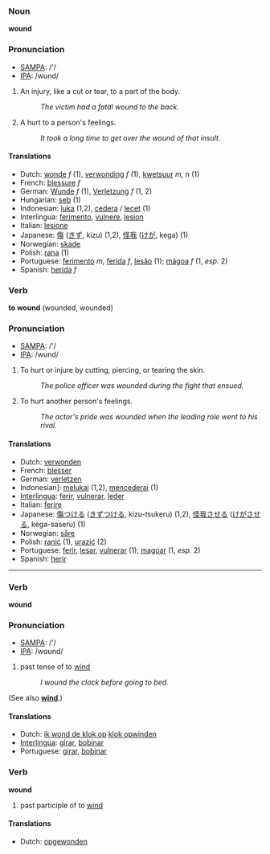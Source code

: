 ===Noun===
'''wound'''

===Pronunciation===
*[[w:SAMPA|SAMPA]]: /'/
*[[w:IPA|IPA]]: /wund/

#An injury, like a cut or tear, to a part of the body.
#:''The victim had a fatal wound to the back.'' 
#A hurt to a person's feelings. 
#:''It took a long time to get over the wound of that insult.''

====Translations====
*Dutch: [[wonde]] ''f'' (1), [[verwonding]] ''f'' (1), [[kwetsuur]] ''m, n'' (1)
*French: [[blessure]] ''f''
*German: [[Wunde]] ''f'' (1), [[Verletzung]] ''f'' (1, 2)
*Hungarian: [[seb]] (1)
*Indonesian: [[luka]] (1,2), [[cedera]] / [[lecet]] (1)
*Interlingua: [[ferimento]], [[vulnere]], [[lesion]]
*Italian: [[lesione]]
*Japanese: [[傷]] ([[きず]], kizu) (1,2), [[怪我]] ([[けが]], kega) (1)
*Norwegian: [[skade]]
*Polish: [[rana]] (1)
*Portuguese: [[ferimento]] ''m'', [[ferida]] ''f'', [[lesão]] (1); [[mágoa]] ''f'' (1, ''esp.'' 2)
*Spanish: [[herida]] ''f''

===Verb===
'''to wound''' (wounded, wounded)

===Pronunciation===
*[[w:SAMPA|SAMPA]]: /'/
*[[w:IPA|IPA]]: /wund/

#To hurt or injure by cutting, piercing, or tearing the skin. 
#:''The police officer was wounded during the fight that ensued.'' 
#To hurt another person's feelings. 
#:''The actor's pride was wounded when the leading role went to his rival.'' 

====Translations====
*Dutch: [[verwonden]]
*French: [[blesser]]
*German: [[verletzen]]
*Indonesian]: [[luka|melukai]] (1,2), [[cedera|mencederai]] (1)
*[[Interlingua]]: [[ferir]], [[vulnerar]], [[leder]]
*Italian: [[ferire]]
*Japanese: [[傷]]つける ([[きず]]つける, kizu-tsukeru) (1,2), [[怪我]]させる ([[けが]]させる, kega-saseru) (1)
*Norwegian: [[såre]]
*Polish: [[ranić]] (1), [[urazić]] (2)
*Portuguese: [[ferir]], [[lesar]], [[vulnerar]] (1); [[magoar]] (1, ''esp.'' 2)
*Spanish: [[herir]]

----
===Verb===
'''wound'''

===Pronunciation===
*[[w:SAMPA|SAMPA]]: /'/
*[[w:IPA|IPA]]: /wɑʊnd/

# past tense of to [[wind]]
#:''I wound the clock before going to bed.''

(See also '''[[wind]]'''.)

====Translations====
*Dutch: [[ik wond de klok op]] [[klok opwinden]]
*[[Interlingua]]: [[girar]], [[bobinar]]
*Portuguese: [[girar]], [[bobinar]]

=== Verb ===
'''wound'''

# past participle of to [[wind]]

==== Translations ====
*Dutch: [[opgewonden]]